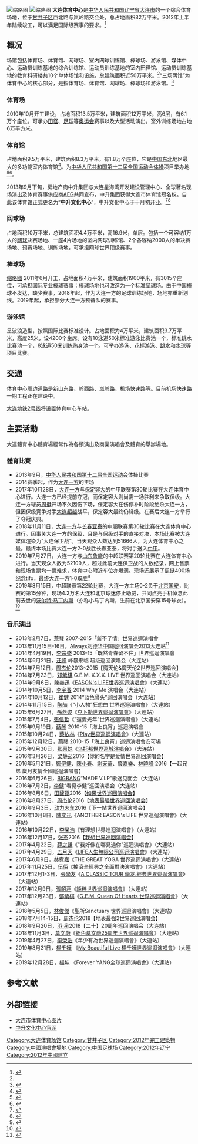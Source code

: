 [[File:大连体育中心体育馆.jpg|缩略图]]
[[File:大连体育中心.jpg|缩略图]]
'''大连体育中心'''是[[中华人民共和国|中华人民共和国]][[辽宁省|辽宁省]][[大连市|大连市]]的一个综合体育场地，位于[[甘井子区|甘井子区]]西北路与岚岭路交会处，总占地面积82万平米。2012年上半年陆续竣工，可以满足国际级赛事的要求。<ref name="开放">{{cite web |url=http://liaoning.nen.com.cn/system/2013/09/27/010878459.shtml |language= |title=今天起至10月7日大连体育中心一些场地免费开放 |publisher=东北新闻网 |date=2013-09-27 |accessdate= |archive-date=2018-10-08 |archive-url=https://web.archive.org/web/20181008234943/http://liaoning.nen.com.cn/system/2013/09/27/010878459.shtml |dead-url=no }}</ref>

== 概况 ==
场馆包括体育场、体育馆、网球场、室内网球训练馆、棒球场、游泳馆、媒体中心、运动员训练基地的综合训练馆、运动员训练基地的室内田径馆、运动员训练基地的教育科研楼共10个单体场馆和设施，总建筑面积近50万平米。<ref name="开放"/>“三场两馆”为体育中心的核心部分，是指体育场、体育馆、网球场、棒球场和游泳馆。<ref >{{cite web |url=http://liaoning.nen.com.cn/system/2013/09/02/010770412.shtml |language= |title=大连：体育中心将是市民“欢乐场” |publisher=东北新闻网 |date=2013-09-02 |accessdate= |archive-date=2019-07-29 |archive-url=https://web.archive.org/web/20190729142938/http://liaoning.nen.com.cn/system/2013/09/02/010770412.shtml |dead-url=no }}</ref>

=== 体育场 ===
2010年10月开工建设，占地面积13.5万平米，建筑面积12万平米，高6层，有6.1万个座位。可承办[[田径|田径]]、[[足球|足球]]等[[奥运会|奥运会]]赛事以及大型活动演出。室外训练场地占地6万平方米。

=== 体育馆 ===
占地面积9.5万平米，建筑面积8.3万平米，有1.8万个座位，它是[[中国东北|中国东北]]地区最大的多功能室内体育馆<ref>{{cite web |url=http://www.zhongshengcenter.com/about.asp?classid=14 |language= |title=场馆介绍 |publisher=中升文化中心 |date= |accessdate=2013年11月 |deadurl=yes |archiveurl=https://web.archive.org/web/20150611004152/http://www.zhongshengcenter.com/about.asp?classid=14 |archivedate=2015-06-11 }}</ref>。为[[中华人民共和国第十二届全国运动会|中华人民共和国第十二届全国运动会]][[体操|体操]]项目举办地<ref >{{cite web |url=http://sports.sina.com.cn/z/12thquanyun/venue/daliantyg/ |language= |title=大连市体育中心体育馆 |publisher=新浪体育 |date= |accessdate=2013年11月14日 |archive-date=2019年7月31日 |archive-url=https://web.archive.org/web/20190731003610/http://sports.sina.com.cn/z/12thquanyun/venue/daliantyg/ |dead-url=no }}</ref><ref >{{cite web |url=http://news.163.com/13/0815/20/96BJIQLT00014AEE.html |language= |title=大连赛区——大连市体育中心体育馆(图) |publisher=东方网 |date=2013-08-15 |accessdate= |archive-url=https://web.archive.org/web/20150610215604/http://news.163.com/13/0815/20/96BJIQLT00014AEE.html |archive-date=2015-06-10 |dead-url=yes }}</ref>。

2013年9月下旬，房地产商中升集团与大连星海湾开发建设管理中心、全球著名现场演出及体育赛事供应商[[AEG|AEG]]共同宣布，中升集团获得大连市体育馆冠名权。自此该体育馆正式更名为“'''中升文化中心'''”，中升文化中心于十月初开业。<ref >{{cite web |url=http://auto.qq.com/a/20130926/013304.htm |language= |title=大连全运会场馆获冠名“中升文化中心” |publisher=腾讯汽车 |date=2013-09-02 |accessdate= |archive-date=2019-10-29 |archive-url=https://web.archive.org/web/20191029002840/https://auto.qq.com/a/20130926/013304.htm |dead-url=no }}</ref><ref >{{cite web |url=http://dl.sohu.com/20130926/n387257998.shtml |language= |title=中升冠名大连体育馆创先河 AEG将运作巨星来连 |publisher=大连新闻网 |date=2013年9月26日 |accessdate= |archive-date=2019年4月4日 |archive-url=https://web.archive.org/web/20190404224622/http://dl.sohu.com/20130926/n387257998.shtml |dead-url=no }}</ref>

=== 网球场 ===
占地面积10万平米，总建筑面积4.4万平米，高16.9米，单层。包括一个可容纳1万人的[[网球|网球]]决赛场地、一座4片场地的室内网球训练馆、2个各容纳2000人的半决赛场地、预赛场地、训练场地，可承担网球世界顶级赛事。

=== 棒球场 ===
[[file:DalianBaseballStadium.jpeg|缩略图]]
2011年6月开工，占地面积4万平米，建筑面积1900平米，有3015个座位，可承担国际专业棒球赛事；棒球场地也可改造为一个标准[[垒球|垒球]]场。由于中国棒球不发达，缺少赛事，2018年起，作为大连一方的足球训练场地，场地亦重新划线。2019年起，承担部分大连一方预备队的赛事。

=== 游泳馆 ===
呈波浪造型，按照国际比赛标准设计。占地面积为4万平米，建筑面积3.7万平米，高度25米，设4200个坐席。设有10泳道50米标准游泳比赛池一个，标准跳水比赛池一个，8泳道50米训练热身池一个。可举办游泳、[[花样游泳|花样游泳]]、[[跳水|跳水]]和[[水球|水球]]等项目比赛。

== 交通 ==
体育中心周边道路是新山东路、岭西路、岚岭路、机场快速路等。目前机场快速路一期工程正在建设中。

[[大连地铁2号线|大连地铁2号线]]将设置体育中心车站。

== 主要活動 ==
大連體育中心體育場經常作為各類演出及商業演唱會及體育的舉辦場地。
=== 體育比賽 ===
*2013年9月，[[中华人民共和国第十二届全国运动会|中华人民共和国第十二届全国运动会]]体操比赛
* 2014赛季起，作为[[大连一方|大连一方]]的主场
* 2017年10月28日，[[大连一方|大连一方]]与[[保定容大|保定容大]]的中甲联赛第30轮比赛在大连体育中心进行。大连一方已经提前夺冠，而保定容大则尚需一场胜利来争取保级。大连一方球员[[周挺|周挺]]开场不久因伤下场，保定容大在伤停补时阶段绝杀大连一方，但因保级竞争对手[[大连超越|大连超越]]战平，保定容大最终仍降级。在赛后大连一方举行了夺冠庆典。
* 2018年11月11日，[[大连一方|大连一方]]与[[长春亚泰|长春亚泰]]的中超联赛第30轮比赛在大连体育中心进行。因事关大连一方的保级，且是与保级对手的直接对决，本场比赛被大连媒体渲染为“大连保卫战”。当天观众人数达到51666人，为大连体育中心之最。最终本场比赛大连一方2-0战胜长春亚泰，将对手送入[[中甲|中甲]]。
* 2019年7月27日，大连一方与[[山东鲁能|山东鲁能]]的中超联赛第20轮比赛在大连体育中心进行。当天观众人数为52109人，超过此前大连保卫战的人数纪录，网上售票和现场售票均一票难求，体育中心附近车位亦爆满。现场还展示了[[周挺|周挺]]400场纪念tifo，最终大连一方1-0取胜<ref>{{cite web |url=https://sports.sina.cn/china/zz/2019-07-28/detail-ihytcitm5295402.d.html |language= |title=中超第20轮现场观众人数：场均约2.91万 大连市体育中心体育场52109人为本轮之最 |publisher=新浪体育 |date=2019年7月28日 |accessdate=2019年7月29日 |archive-date=2019年7月29日 |archive-url=https://web.archive.org/web/20190729091835/https://sports.sina.cn/china/zz/2019-07-28/detail-ihytcitm5295402.d.html |dead-url=no }}</ref>
* 2019年8月15日，中超联赛第22轮比赛，大连一方主场0-2负于[[北京国安|北京国安]]，比赛的第15分钟，现场4.2万名大连和北京球迷停止助威，共同点亮手机悼念此前去世的[[沃尔特·马丁内斯|沃尔特·马丁内斯]]（亦称小马丁内斯，生前在北京国安穿15号球衣）。<ref>{{cite web |url=https://www.dongqiudi.com/archive/1199063.html |language=zh |title= |publisher=懂球帝 |date=2019年8月15日 |accessdate=2019年8月18日 |archive-date=2019年8月18日 |archive-url=https://web.archive.org/web/20190818080211/https://www.dongqiudi.com/archive/1199063.html |dead-url=no }}</ref>

=== 音乐演出 ===
*2013年2月7日，[[蔡琴|蔡琴]] 2007-2015「新不了情」世界巡迴演唱會
*2013年11月15日-16日，[[刘德华演唱会|Always刘德华中国巡回演唱会2013大连站]]<ref>{{cite web |url=http://ent.ifeng.com/zz/detail_2013_10/11/30208977_0.shtml |language= |title=刘德华大连演唱会将打造水世界 |publisher=大连晚报 |date=2013年10月11日 |accessdate= |archive-date=2019年7月27日 |archive-url=https://web.archive.org/web/20190727180250/http://ent.ifeng.com/zz/detail_2013_10/11/30208977_0.shtml }}</ref>
*2014年4月19日，[[李宗盛|李宗盛]] 2013-15「既然青春留不住」世界巡迴演唱會
*2014年6月21日，[[汪峰|汪峰]] 峰暴来临 超级巡回演唱会（大连站）
*2014年7月12日，[[周杰伦|周杰伦]]2013~2015【魔天伦&魔天伦2世界巡回演唱会】
*2014年7月23日，[[邓紫棋|邓紫棋]] G.E.M. X.X.X. LIVE 世界巡回演唱会（大连站）
*2014年9月6日，[[陳奕迅|陳奕迅]]《[[EASON's_LIFE世界巡迴演唱會|EASON's LIFE世界巡迴演唱會]]》（大連站）
*2014年10月5日，[[李宇春|李宇春]] 2014 Why Me 演唱会（大连站）
*2014年10月12日，[[崔健|崔健]] 2014“蓝色骨头”巡回演唱会（大连站）
*2014年11月15日，[[陶喆|陶喆]]《“小人物”狂想曲 世界巡迴演唱會》（大連站）
*2015年6月27日，[[孫燕姿|孫燕姿]]《[[克卜勒世界巡迴演唱會|克卜勒世界巡迴演唱會]]》（大連站）
*2015年7月4日，[[張信哲|張信哲]]《“還愛光年”世界巡迴演唱會》（大連站）
*2015年9月19日，[[蔡琴|蔡琴]] 2010-15「海上良宵」巡迴演唱會
*2015年10月24日，[[蔡依林|蔡依林]]《[[Play世界巡迴演唱會|Play世界巡迴演唱會]]》（大連站）
*2015年12月12日，[[蔡琴|蔡琴]] 2010-15「海上良宵」巡迴演唱會安可場
*2015年9月30日，[[张惠妹|张惠妹]]《[[乌托邦世界巡城演唱会|乌托邦世界巡城演唱会]]》（大连站）
*2016年3月26日，[[梁静茹|梁静茹]]2016【你的名字是爱情世界巡回演唱会】
*2016年5月21日，[[鄭伊健|鄭伊健]]、[[陳小春|陳小春]]、[[謝天華|謝天華]]、[[錢嘉樂|錢嘉樂]]、[[林曉峰|林曉峰]] 2016【一起兄弟 歲月友情全國巡迴演唱會】
*2016年6月26日，[[BIGBANG|BIGBANG]]“MADE V.I.P”歌迷见面会（大连站）
*2016年7月2日，[[李健|李健]]“看见李健”巡回演唱会（大连站）
*2016年8月6日，[[田馥甄|田馥甄]]2016【[[如果世界巡回演唱会|如果世界巡回演唱会]]】
*2016年8月27日，[[周杰伦|周杰伦]]2016【[[地表最强世界巡回演唱会|地表最强世界巡回演唱会]]】
*2016年9月3日，[[动力火车|动力火车]]2016【下一站世界巡回演唱会】
*2016年10月8日，[[陳奕迅|陳奕迅]]《ANOTHER EASON's LIFE 世界巡迴演唱會》（大連站）
*2016年10月22日，[[李榮浩|李榮浩]]《有理想世界巡迴演唱會》（大連站）
*2016年12月17日，[[张杰_(中国大陆歌手)|张杰]]2016【[[我想巡回演唱会|我想世界巡回演唱会]]】
*2017年4月22日，[[薛之謙|薛之謙]]《"我好像在哪見過你"巡迴演唱會》（大連站）
*2017年4月29日，[[五月天|五月天]]《[[五月天LIFE人生無限公司巡迴演唱會|LIFE人生無限公司巡迴演唱會]]》（大連站）
*2017年6月9日，[[林宥嘉|林宥嘉]]《THE GREAT YOGA 世界巡迴演唱會》（大連站）
*2017年11月25日，[[伍佰|伍佰]]《搖滾全經典之全面對決演唱會》（大連站）
*2017年12月1-3日，[[張學友|張學友]]《[[A_CLASSIC_TOUR_學友.經典世界巡迴演唱會|A CLASSIC TOUR 學友.經典世界巡迴演唱會]]》（大連站）
*2017年12月9日，[[張韶涵|張韶涵]]《[[純粹世界巡迴演唱會|純粹世界巡迴演唱會]]》（大連站）
*2017年12月23日，[[鄧紫棋|鄧紫棋]]《[[G.E.M._Queen_Of_Hearts_世界巡迴演唱會|G.E.M. Queen Of Hearts 世界巡迴演唱會]]》（大連站）
*2018年5月5日，[[林俊傑|林俊傑]]《聖所Sanctuary 世界巡迴演唱會》（大連站）
*2018年7月14-15日，[[周杰伦|周杰伦]]2018【地表最强2世界巡回演唱会】
*2018年9月20日，[[羽·泉|羽·泉]]2018【二十】20周年巡回演唱会（大连站）
*2018年11月3日，[[莫文蔚|莫文蔚]]《[[絕色莫文蔚25周年世界巡迴演唱會|絕色莫文蔚25周年世界巡迴演唱會]]》（大連站）
*2019年4月27日，[[李榮浩|李榮浩]]《年少有為世界巡迴演唱會》（大連站）
*2019年8月31日，[[楊千嬅|楊千嬅]] 《[[My_Beautiful_Live楊千嬅世界巡迴演唱會|My Beautiful Live 楊千嬅世界巡迴演唱會]]》（大連站）
*2019年12月28日，[[楊坤|楊坤]] 《Forever YANG全球巡迴演唱會》（大連站）

== 参考文献 ==
{{Reflist|30em}}

== 外部链接 ==
*[http://house.china.com.cn/dalian/view/520039.htm 大连市体育中心图片]{{Wayback|url=http://house.china.com.cn/dalian/view/520039.htm |date=20160305032136 }}
*[https://web.archive.org/web/20130924125050/http://www.zhongshengcenter.com/ 中升文化中心官网]

{{DEFAULTSORT:DA}}
[[Category:大连体育场馆|Category:大连体育场馆]]
[[Category:甘井子区|Category:甘井子区]]
[[Category:2012年完工建築物|Category:2012年完工建築物]]
[[Category:中國演唱會場地|Category:中國演唱會場地]]
[[Category:中国足球场|Category:中国足球场]]
[[Category:2012年辽宁|Category:2012年辽宁]]
[[Category:2012年中國建立|Category:2012年中國建立]]